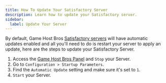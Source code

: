 ```yaml
---
title: How To Update Your Satisfactory Server
description: Learn how to update your Satisfactory server.
sidebar:
  label: Update Your Server
---
```


By default, Game Host Bros [Satisfactory servers](https://www.gamehostbros.com/satisfactory-server-hosting/) will have automatic updates enabled and all you'll need to do is restart your server to apply an update, here are the steps to update your Satisfactory Server.
<Steps>
1. Access the [Game Host Bros Panel](https://panel.gamehostbros.com/) and `Stop` your Server.
2. Go to `Configuration > Startup Parameters`.
3. Find the `Automatic Update` setting and make sure it's set to `1`.
4. `Start` your Server.
</Steps>